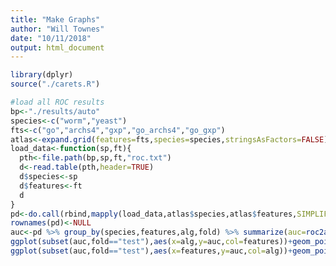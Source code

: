 ```yaml
---
title: "Make Graphs"
author: "Will Townes"
date: "10/11/2018"
output: html_document
---
```


```r
library(dplyr)
source("./carets.R")

#load all ROC results
bp<-"./results/auto"
species<-c("worm","yeast")
fts<-c("go","archs4","gxp","go_archs4","go_gxp")
atlas<-expand.grid(features=fts,species=species,stringsAsFactors=FALSE)
load_data<-function(sp,ft){
  pth<-file.path(bp,sp,ft,"roc.txt")
  d<-read.table(pth,header=TRUE)
  d$species<-sp
  d$features<-ft
  d
}
pd<-do.call(rbind,mapply(load_data,atlas$species,atlas$features,SIMPLIFY=FALSE))
rownames(pd)<-NULL
auc<-pd %>% group_by(species,features,alg,fold) %>% summarize(auc=roc2auc(fpr,tpr))
ggplot(subset(auc,fold=="test"),aes(x=alg,y=auc,col=features))+geom_point()+facet_wrap(~species)+theme_bw()
ggplot(subset(auc,fold=="test"),aes(x=features,y=auc,col=alg))+geom_point()+facet_wrap(~species)+theme_bw()
```